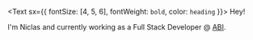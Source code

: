 <Text sx={{ fontSize: [4, 5, 6], fontWeight: `bold`, color: `heading` }}>
  Hey!
</Text>

I'm Niclas and currently working as a Full Stack Developer @ [ABI](https://www.audibusinessinnovation.com/abi/en.html).
